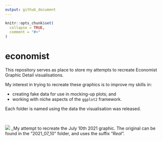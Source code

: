 ```yaml
---
output: github_document
---
```


<!-- README.md is generated from README.Rmd. Please edit that file -->

```r
knitr::opts_chunk$set(
  collapse = TRUE,
  comment = "#>"
)
```

# economist

This repository serves as place to store my attempts to recreate Economist Graphic Detail visualisations.

My interest in trying to recreate these graphics is to improve my skills in:

* creating fake data for use in mocking-up plots; and
* working with niche aspects of the `ggplot2` framework.

Each folder is named using the data the visualisation was released.

<br>

![](2021_07_10/2021_07_10_Elections_Pandemic_Attempt.png)
_My attempt to recreate the July 10th 2021 graphic. The original can be found in the "2021_07_10" folder, and uses the suffix "_Real"._
